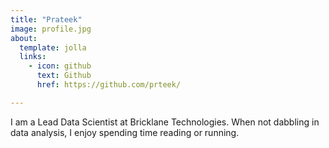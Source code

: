 ```yaml
---
title: "Prateek"
image: profile.jpg
about:
  template: jolla
  links:
    - icon: github
      text: Github
      href: https://github.com/prteek/

---
```


I am a Lead Data Scientist at Bricklane Technologies. When not dabbling in data analysis, I enjoy spending time reading or running.
